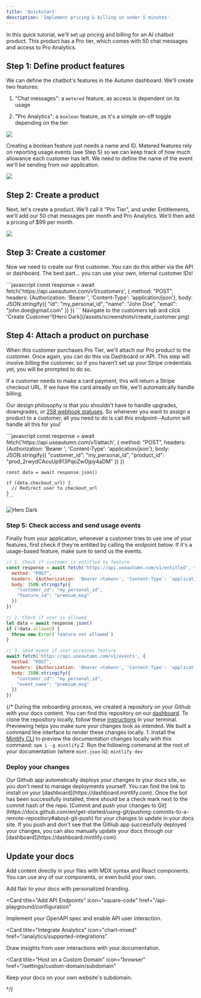 ```yaml
---
title: 'Quickstart'
description: 'Implement pricing & billing in under 5 minutes'
---
```


In this quick tutorial, we'll set up pricing and billing for an AI chatbot product. This product has a Pro tier, which comes with 50 chat messages and access to Pro Analytics.

## Step 1: Define product features

We can define the chatbot's features in the Autumn dashboard. We'll create two features:

1. "Chat messages": a `metered` feature, as access is dependent on its usage

2. "Pro Analytics": a `boolean` feature, as it's a simple on-off toggle depending on the tier


<img
  className="border rounded-md"
  src="/assets/screenshots/features.png"
/>

Creating a boolean feature just needs a name and ID. Metered features rely on reporting usage events (see Step 5) so we can keep track of how much allowance each customer has left. We need to define the name of the event we'll be sending from our application.

<img
  className=""
  src="/assets/screenshots/create_feature.png"
/>

## Step 2: Create a product

Next, let's create a product. We'll call it "Pro Tier", and under Entitlements, we'll add our 50 chat messages per month and Pro Analytics. We'll then add a pricing of $99 per month.

<img
  className="border rounded-md"
  src="/assets/screenshots/product.png"
/>

## Step 3: Create a customer

Now we need to create our first customer. You can do this either via the API or dashboard. The best part... you can use your own, internal customer IDs!

<Tabs>
  <Tab title="API">
    ```javascript
    const response = await fetch('https://api.useautumn.com/v1/customers', {
      method: "POST",
      headers: {Authorization: 'Bearer <token>', 'Content-Type': 'application/json'},
      body: JSON.stringify({
        "id": "my_personal_id",
        "name": "John Doe",
        "email": "john.doe@gmail.com"
      })
    })
    ```
  </Tab>

  <Tab title="Dashboard">
    Navigate to the customers tab and click 'Create Customer'![Hero Dark](/assets/screenshots/create_customer.png)
  </Tab>
</Tabs>

## Step 4: Attach a product on purchase

When this customer purchases Pro Tier, we'll attach our Pro product to the customer. Once again, you can do this via Dashboard or API. This step will involve billing the customer, so if you haven't set up your Stripe credentials yet, you will be prompted to do so.

If a customer needs to make a card payment, this will return a Stripe checkout URL. If we have the card already on file, we'll automatically handle billing.

Our design philosophy is that you shouldn't have to handle upgrades, downgrades, or [258 webhook statuses](https://docs.stripe.com/api/events/types). So whenever you want to assign a product to a customer, all you need to do is call this endpoint--Autumn will handle all this for you!

<Tabs>
  <Tab title="API">
    ```javascript
    const response = await fetch('https://api.useautumn.com/v1/attach', {
      method: "POST",
      headers: {Authorization: 'Bearer <token>', 'Content-Type': 'application/json'},
      body: JSON.stringify({
        "customer_id": "my_personal_id",
        "product_id": "prod_2rwydCAcuUp913PqoZwOjpy4aDM"
      })
    })

    const data = await response.json()

    if (data.checkout_url) {
      // Redirect user to checkout_url
    }
    ```
  </Tab>

  <Tab title="Dashboard">
    <img src="/assets/screenshots/attach_product.png" width={700} alt="Hero Dark" />
  </Tab>
</Tabs>

### Step 5: Check access and send usage events

Finally from your application, whenever a customer tries to use one of your features, first check if they're entitled by calling the endpoint below. If it's a usage-based feature, make sure to send us the events.&#x20;

```javascript
// 1. Check if customer is entitled to feature
const response = await fetch('https://api.useautumn.com/v1/entitled', {
  method: "POST",
  headers: {Authorization: 'Bearer <token>', 'Content-Type': 'application/json'},
  body: JSON.stringify({
    "customer_id": "my_personal_id",
    "feature_id": "premium_msg"
  })
})

// 2. Check if user is allowed
let data = await response.json()
if (!data.allowed) {
  throw new Error(`feature not allowed`)
}

// 3. Send event if user accesses feature
await fetch('https://api.useautumn.com/v1/events', {
  method: "POST",
  headers: {Authorization: 'Bearer <token>', 'Content-Type': 'application/json'},
  body: JSON.stringify({
    "customer_id": "my_personal_id",
    "event_name": "premium_msg"
  })
})
```

{/* 
<AccordionGroup>
<Accordion icon="github" title="Clone your docs locally">
During the onboarding process, we created a repository on your Github with
your docs content. You can find this repository on our
[dashboard](https://dashboard.mintlify.com). To clone the repository
locally, follow these
[instructions](https://docs.github.com/en/repositories/creating-and-managing-repositories/cloning-a-repository)
in your terminal.
</Accordion>
<Accordion icon="rectangle-terminal" title="Preview changes">
Previewing helps you make sure your changes look as intended. We built a
command line interface to render these changes locally. 1. Install the
[Mintlify CLI](https://www.npmjs.com/package/mintlify) to preview the
documentation changes locally with this command: ``` npm i -g mintlify ```
2. Run the following command at the root of your documentation (where
`mint.json` is): ``` mintlify dev ```
</Accordion>
</AccordionGroup>

### Deploy your changes

<AccordionGroup>

<Accordion icon="message-bot" title="Install our Github app">
Our Github app automatically deploys your changes to your docs site, so you
don't need to manage deployments yourself. You can find the link to install on
your [dashboard](https://dashboard.mintlify.com). Once the bot has been
successfully installed, there should be a check mark next to the commit hash
of the repo.
</Accordion>
<Accordion icon="rocket" title="Push your changes">
[Commit and push your changes to
Git](https://docs.github.com/en/get-started/using-git/pushing-commits-to-a-remote-repository#about-git-push)
for your changes to update in your docs site. If you push and don't see that
the Github app successfully deployed your changes, you can also manually
update your docs through our [dashboard](https://dashboard.mintlify.com).
</Accordion>

</AccordionGroup>

## Update your docs

Add content directly in your files with MDX syntax and React components. You can use any of our components, or even build your own.

<CardGroup>

<Card title="Style Your Docs" icon="paintbrush" href="/settings/global">
Add flair to your docs with personalized branding.
</Card>

<Card
title="Add API Endpoints"
icon="square-code"
href="/api-playground/configuration"
>
Implement your OpenAPI spec and enable API user interaction.
</Card>

<Card
title="Integrate Analytics"
icon="chart-mixed"
href="/analytics/supported-integrations"
>
Draw insights from user interactions with your documentation.
</Card>

<Card
title="Host on a Custom Domain"
icon="browser"
href="/settings/custom-domain/subdomain"
>
Keep your docs on your own website's subdomain.
</Card>

</CardGroup> */}